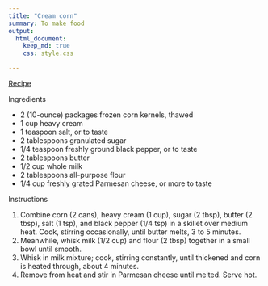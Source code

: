 ```yaml
---
title: "Cream corn"
summary: To make food
output:
  html_document:
    keep_md: true
    css: style.css

---
```


[Recipe](https://www.allrecipes.com/recipe/53304/cream-corn-like-no-other/)


Ingredients

- 2 (10-ounce) packages frozen corn kernels, thawed
- 1 cup heavy cream
- 1 teaspoon salt, or to taste
- 2 tablespoons granulated sugar
- 1/4 teaspoon freshly ground black pepper, or to taste
- 2 tablespoons butter
- 1/2 cup whole milk
- 2 tablespoons all-purpose flour
- 1/4 cup freshly grated Parmesan cheese, or more to taste




Instructions
 
1. Combine corn (2 cans), heavy cream (1 cup), sugar (2 tbsp), butter (2 tbsp), salt (1 tsp), and black pepper (1/4 tsp) in a skillet over medium heat. Cook, stirring occasionally, until butter melts, 3 to 5 minutes.
2. Meanwhile, whisk milk (1/2 cup) and flour (2 tbsp) together in a small bowl until smooth.
3. Whisk in milk mixture; cook, stirring constantly, until thickened and corn is heated through, about 4 minutes.
4. Remove from heat and stir in Parmesan cheese until melted. Serve hot.